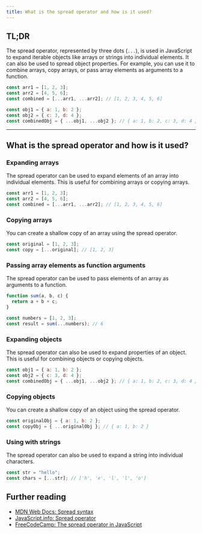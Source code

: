 ```yaml
---
title: What is the spread operator and how is it used?
---
```


## TL;DR

The spread operator, represented by three dots (`...`), is used in JavaScript to expand iterable objects like arrays or strings into individual elements. It can also be used to spread object properties. For example, you can use it to combine arrays, copy arrays, or pass array elements as arguments to a function.

```javascript
const arr1 = [1, 2, 3];
const arr2 = [4, 5, 6];
const combined = [...arr1, ...arr2]; // [1, 2, 3, 4, 5, 6]

const obj1 = { a: 1, b: 2 };
const obj2 = { c: 3, d: 4 };
const combinedObj = { ...obj1, ...obj2 }; // { a: 1, b: 2, c: 3, d: 4 }
```

---

## What is the spread operator and how is it used?

### Expanding arrays

The spread operator can be used to expand elements of an array into individual elements. This is useful for combining arrays or copying arrays.

```javascript
const arr1 = [1, 2, 3];
const arr2 = [4, 5, 6];
const combined = [...arr1, ...arr2]; // [1, 2, 3, 4, 5, 6]
```

### Copying arrays

You can create a shallow copy of an array using the spread operator.

```javascript
const original = [1, 2, 3];
const copy = [...original]; // [1, 2, 3]
```

### Passing array elements as function arguments

The spread operator can be used to pass elements of an array as arguments to a function.

```javascript
function sum(a, b, c) {
  return a + b + c;
}

const numbers = [1, 2, 3];
const result = sum(...numbers); // 6
```

### Expanding objects

The spread operator can also be used to expand properties of an object. This is useful for combining objects or copying objects.

```javascript
const obj1 = { a: 1, b: 2 };
const obj2 = { c: 3, d: 4 };
const combinedObj = { ...obj1, ...obj2 }; // { a: 1, b: 2, c: 3, d: 4 }
```

### Copying objects

You can create a shallow copy of an object using the spread operator.

```javascript
const originalObj = { a: 1, b: 2 };
const copyObj = { ...originalObj }; // { a: 1, b: 2 }
```

### Using with strings

The spread operator can also be used to expand a string into individual characters.

```javascript
const str = "hello";
const chars = [...str]; // ['h', 'e', 'l', 'l', 'o']
```

## Further reading

- [MDN Web Docs: Spread syntax](https://developer.mozilla.org/en-US/docs/Web/JavaScript/Reference/Operators/Spread_syntax)
- [JavaScript.info: Spread operator](https://javascript.info/rest-parameters-spread-operator#spread-operator)
- [FreeCodeCamp: The spread operator in JavaScript](https://www.freecodecamp.org/news/the-spread-operator-in-javascript/)

